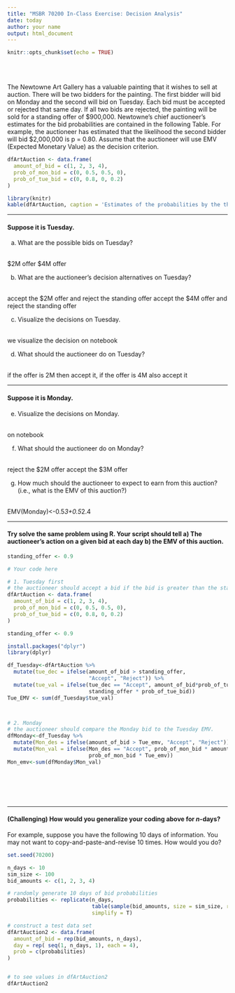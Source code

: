 ```yaml
---
title: "MSBR 70200 In-Class Exercise: Decision Analysis"
date: today
author: your name
output: html_document
---
```


```r
knitr::opts_chunk$set(echo = TRUE)
```

<br>
<br>


The Newtowne Art Gallery has a valuable painting that it wishes to sell at auction. There will be two bidders for the painting. The first bidder will bid on Monday and the second will bid on Tuesday. Each bid must be accepted or rejected that same day. If all two bids are rejected, the painting will be sold for a standing offer of \$900,000. Newtowne's chief auctioneer's estimates for the bid probabilities are contained in the following Table. For example, the auctioneer has estimated that the likelihood the second bidder will bid \$2,000,000 is p = 0.80. Assume that the auctioneer will use EMV (Expected Monetary Value) as the decision criterion.

```r
dfArtAuction <- data.frame(
  amount_of_bid = c(1, 2, 3, 4),
  prob_of_mon_bid = c(0, 0.5, 0.5, 0),
  prob_of_tue_bid = c(0, 0.8, 0, 0.2)
)

library(knitr)
kable(dfArtAuction, caption = 'Estimates of the probabilities by the three bidders (unit for bid is million dollar.)')
```


* * *

#### Suppose it is Tuesday.

(a) What are the possible bids on Tuesday?

<br>
$2M offer
$4M offer
<br>

(b) What are the auctioneer's decision alternatives on Tuesday?

<br>
accept the $2M offer and reject the standing offer
accept the $4M offer and reject the standing offer
<br>

(c) Visualize the decisions on Tuesday.

<br>
we visualize the decision on notebook
<br>

(d) What should the auctioneer do on Tuesday?

<br>
if the offer is 2M then accept it, if the offer is 4M also accept it
<br>

* * *

#### Suppose it is Monday.

(e) Visualize the decisions on Monday.

<br>
on notebook
<br>

(f) What should the auctioneer do on Monday?

<br>
reject the $2M offer
accept the $3M offer
<br>

(g) How much should the auctioneer to expect to earn from this auction? (i.e., what is the EMV of this auction?)

<br>
EMV(Monday)<-0.5*3+0.5*2.4
<br>

* * *

#### Try solve the same problem using R. Your script should tell a) The auctioneer’s action on a given bid at each day b) the EMV of this auction.


```r
standing_offer <- 0.9

# Your code here

# 1. Tuesday first
# the auctioneer should accept a bid if the bid is greater than the standing offer.
dfArtAuction <- data.frame(
  amount_of_bid = c(1, 2, 3, 4),
  prob_of_mon_bid = c(0, 0.5, 0.5, 0),
  prob_of_tue_bid = c(0, 0.8, 0, 0.2)
)

standing_offer <- 0.9

install.packages("dplyr")
library(dplyr)

df_Tuesday<-dfArtAuction %>%
  mutate(tue_dec = ifelse(amount_of_bid > standing_offer,
                          "Accept", "Reject")) %>%
  mutate(tue_val = ifelse(tue_dec == "Accept", amount_of_bid*prob_of_tue_bid,
                          standing_offer * prob_of_tue_bid))
Tue_EMV <- sum(df_Tuesday$tue_val)



# 2. Monday
# the auctioneer should compare the Monday bid to the Tuesday EMV.
dfMonday<-df_Tuesday %>% 
  mutate(Mon_des = ifelse(amount_of_bid > Tue_emv, "Accept", "Reject")) %>% 
  mutate(Mon_val = ifelse(Mon_des == "Accept", prob_of_mon_bid * amount_of_bid,
                          prob_of_mon_bid * Tue_emv))
Mon_emv<-sum(dfMonday$Mon_val)



```

<br>
<br>
<br>



* * *

#### (Challenging) How would you generalize your coding above for *n*-days?

For example, suppose you have the following 10 days of information. You may not want to copy-and-paste-and-revise 10 times. How would you do?
```r

set.seed(70200)

n_days <- 10
sim_size <- 100
bid_amounts <- c(1, 2, 3, 4)

# randomly generate 10 days of bid probabilities
probabilities <- replicate(n_days, 
                           table(sample(bid_amounts, size = sim_size, replace = T))/sim_size,
                           simplify = T)

# construct a test data set
dfArtAuction2 <- data.frame(
  amount_of_bid = rep(bid_amounts, n_days),
  day = rep( seq(1, n_days, 1), each = 4), 
  prob = c(probabilities)
)


# to see values in dfArtAuction2
dfArtAuction2

```


